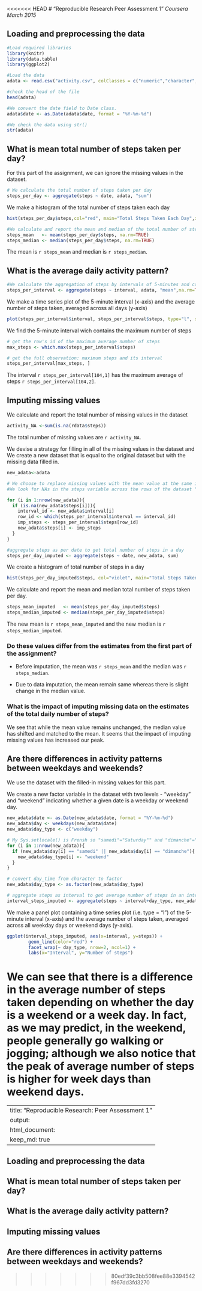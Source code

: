 <<<<<<< HEAD
# "Reproducible Research Peer Assessment 1"
*Coursera March 2015*

## Loading and preprocessing the data


```r
#Load required libraries
library(knitr)
library(data.table)
library(ggplot2)

#Load the data
adata <- read.csv("activity.csv", colClasses = c("numeric","character","numeric"))

#check the head of the file
head(adata)

#We convert the date field to Date class.
adata$date <- as.Date(adata$date, format = "%Y-%m-%d")

#We check the data using str() 
str(adata)


```

## What is mean total number of steps taken per day?

For this part of the assignment, we can ignore the missing values in the dataset.

``` r
# We calculate the total number of steps taken per day
steps_per_day <- aggregate(steps ~ date, adata, "sum")

```

We make a histogram of the total number of steps taken each day

```r

hist(steps_per_day$steps,col="red", main="Total Steps Taken Each Day",xlab="Total steps per day")

```

``` r
#We calculate and report the mean and median of the total number of steps taken per day
steps_mean   <- mean(steps_per_day$steps, na.rm=TRUE)
steps_median <- median(steps_per_day$steps, na.rm=TRUE)

```

The mean is `r steps_mean`  and median is `r steps_median`.

## What is the average daily activity pattern?

``` r
#We calculate the aggregation of steps by intervals of 5-minutes and convert the intervals as integers and save them in a data frame called steps_per_interval.
steps_per_interval <- aggregate(steps ~ interval, adata, "mean",na.rm=TRUE)

```

We make a time series plot of the 5-minute interval (x-axis) and the average number of steps taken, averaged across all days (y-axis)

```r

plot(steps_per_interval$interval, steps_per_interval$steps, type="l", xlab="5-min interval", ylab="Average steps across all days",main="Average number of steps taken",col="red")

```

We find the 5-minute interval wich contains the maximum number of steps

``` r
# get the row's id of the maximum average number of steps 
max_steps <- which.max(steps_per_interval$steps)

# get the full observation: maximum steps and its interval 
steps_per_interval[max_steps, ]

```

The interval `r steps_per_interval[104,1] ` has the maximum average of steps `r steps_per_interval[104,2]`.
        
## Imputing missing values  

We calculate and report the total number of missing values in the dataset 

``` r
activity_NA <-sum(is.na(rdata$steps))

```
The total number of missing values are `r activity_NA`.

We devise a strategy for filling in all of the missing values in the dataset and We create a new dataset that is equal to the original dataset but with the missing data filled in.

``` r

new_adata<-adata

# We choose to replace missing values with the mean value at the same interval across days.
#We look for NAs in the steps variable across the rows of the dataset "new_rdata". If it exixts then we find the corresponding value of "interval" variable. We then find the steps value from the other data frame "steps_per_interval" for this value of interval and replace the NA value with it.

for (i in 1:nrow(new_adata)){
  if (is.na(new_adata$steps[i])){
    interval_id <- new_adata$interval[i]
    row_id <- which(steps_per_interval$interval == interval_id)
    imp_steps <- steps_per_interval$steps[row_id]
    new_adata$steps[i] <- imp_steps
  }
}

#aggregate steps as per date to get total number of steps in a day
steps_per_day_imputed <- aggregate(steps ~ date, new_adata, sum)

```

We create a histogram of total number of steps in a day

```r

hist(steps_per_day_imputed$steps, col="violet", main="Total Steps Taken Each Day", xlab="Total steps in a day")
```

We calculate and report the mean and median total number of steps taken per day. 


``` r
steps_mean_imputed   <- mean(steps_per_day_imputed$steps)
steps_median_imputed <- median(steps_per_day_imputed$steps)

```

The new mean is `r steps_mean_imputed`  and the new median is `r steps_median_imputed`.

### Do these values differ from the estimates from the first part of the assignment? 

  - Before imputation, the mean  was `r steps_mean`  and the median was `r steps_median`.

  - Due to data imputation, the mean remain same whereas there is slight change in the median value.


### What is the impact of imputing missing data on the estimates of the total daily number of steps?

We see that while the mean value remains unchanged, the median value has shifted and matched to the mean. It seems that the impact of imputing missing values has increased our peak.

## Are there differences in activity patterns between weekdays and weekends?

We use the dataset with the filled-in missing values for this part.

We create a new factor variable in the dataset with two levels - "weekday" and "weekend" indicating whether a given date is a weekday or weekend day.



```r

new_adata$date <- as.Date(new_adata$date, format = "%Y-%m-%d")
new_adata$day <- weekdays(new_adata$date)
new_adata$day_type <- c("weekday")

# My Sys.setlocale() is Frensh so "samedi"="Saturday"" and "dimanche"="Sunday"
for (i in 1:nrow(new_adata)){
  if (new_adata$day[i] == "samedi" || new_adata$day[i] == "dimanche"){
    new_adata$day_type[i] <- "weekend"
  }
}

# convert day_time from character to factor
new_adata$day_type <- as.factor(new_adata$day_type)

# aggregate steps as interval to get average number of steps in an interval across all days
interval_steps_imputed <- aggregate(steps ~ interval+day_type, new_adata, "mean")

```    

We make a panel plot containing a time series plot (i.e. type = "l") of the 5-minute interval (x-axis) and the average number of steps taken, averaged across all weekday days or weekend days (y-axis).

```r

ggplot(interval_steps_imputed, aes(x=interval, y=steps)) + 
        geom_line(color="red") + 
        facet_wrap(~ day_type, nrow=2, ncol=1) +
        labs(x="Interval", y="Number of steps") 

```

We can see that there is a difference in the average number of steps taken depending on whether the day is a weekend or a week day. In fact, as we may predict, in the weekend, people generally go walking or jogging; although we also notice that the peak of average number of steps is higher for week days than weekend days.
=======
---
title: "Reproducible Research: Peer Assessment 1"
output: 
  html_document:
    keep_md: true
---


## Loading and preprocessing the data



## What is mean total number of steps taken per day?



## What is the average daily activity pattern?



## Imputing missing values



## Are there differences in activity patterns between weekdays and weekends?
>>>>>>> 80edf39c3bb508fee88e3394542f967dd3fd3270
